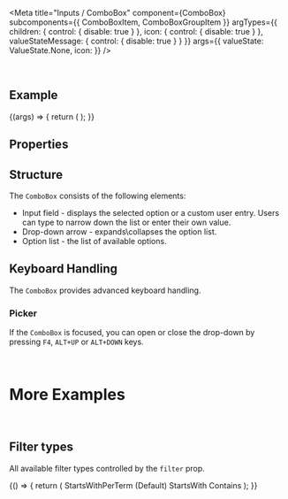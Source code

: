 
<Meta
  title="Inputs / ComboBox"
  component={ComboBox}
  subcomponents={{ ComboBoxItem, ComboBoxGroupItem }}
  argTypes={{
    children: { control: { disable: true } },
    icon: { control: { disable: true } },
    valueStateMessage: { control: { disable: true } }
  }}
  args={{
    valueState: ValueState.None,
    icon: <Icon name="employee" />
  }}
/>

<DocsHeader since="0.9.0" />

<br />

## Example

<Canvas>
  <Story name="Default">
    {(args) => {
      return (
        <ComboBox {...args}>
          <ComboBoxItem text="ComboBox Entry 1" />
          <ComboBoxItem text="ComboBox Entry 2" />
          <ComboBoxItem text="ComboBox Entry 3" />
          <ComboBoxItem text="ComboBox Entry 4" />
          <ComboBoxItem text="ComboBox Entry 5" />
        </ComboBox>
      );
    }}
  </Story>
</Canvas>

## Properties

<ArgsTable story="." />

## Structure

The `ComboBox` consists of the following elements:

- Input field - displays the selected option or a custom user entry. Users can type to narrow down the list or enter their own value.
- Drop-down arrow - expands\\collapses the option list.
- Option list - the list of available options.

## Keyboard Handling

The `ComboBox` provides advanced keyboard handling.

### Picker

If the `ComboBox` is focused, you can open or close the drop-down by pressing `F4`, `ALT+UP` or `ALT+DOWN` keys.

<br />

# More Examples

<br />

## Filter types

All available filter types controlled by the `filter` prop.

<Canvas>
  <Story name="Filter types">
    {() => {
      return (
        <FlexBox justifyContent={FlexBoxJustifyContent.SpaceBetween}>
          <FlexBox direction={FlexBoxDirection.Column}>
            <Label>StartsWithPerTerm (Default)</Label>
            <ComboBox filter="StartsWithPerTerm">
              <ComboBoxItem text="Austria" />
              <ComboBoxItem text="United Arab Emirates" />
              <ComboBoxItem text="Czech Republic" />
              <ComboBoxItem text="United Kingdom" />
              <ComboBoxItem text="China" />
              <ComboBoxItem text="Ukraine" />
              <ComboBoxItem text="Australia" />
              <ComboBoxItem text="Russia" />
            </ComboBox>
          </FlexBox>
          <FlexBox direction={FlexBoxDirection.Column}>
            <Label>StartsWith</Label>
            <ComboBox filter="StartsWith">
              <ComboBoxItem text="Austria" />
              <ComboBoxItem text="United Arab Emirates" />
              <ComboBoxItem text="Czech Republic" />
              <ComboBoxItem text="United Kingdom" />
              <ComboBoxItem text="China" />
              <ComboBoxItem text="Ukraine" />
              <ComboBoxItem text="Australia" />
              <ComboBoxItem text="Russia" />
            </ComboBox>
          </FlexBox>
          <FlexBox direction={FlexBoxDirection.Column}>
            <Label>Contains</Label>
            <ComboBox filter="Contains">
              <ComboBoxItem text="Austria" />
              <ComboBoxItem text="United Arab Emirates" />
              <ComboBoxItem text="Czech Republic" />
              <ComboBoxItem text="United Kingdom" />
              <ComboBoxItem text="China" />
              <ComboBoxItem text="Ukraine" />
              <ComboBoxItem text="Australia" />
              <ComboBoxItem text="Russia" />
            </ComboBox>
          </FlexBox>
        </FlexBox>
      );
    }}
  </Story>
</Canvas>

<Footer />
